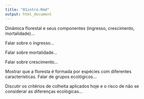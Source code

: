 ```yaml
---
title: "01intro.Rmd"
output: html_document
---
```


Dinâmica florestal e seus componentes (ingresso, crescimento, mortalidade)...

Falar sobre o ingresso…

Falar sobre mortalidade...

Falar sobre crescimento…

Mostrar que a floresta é formada por espécies com diferentes características. Falar de grupos ecológicos…

Discutir os critérios de colheita aplicados hoje e o risco de não se considerar as diferenças ecológicas…
